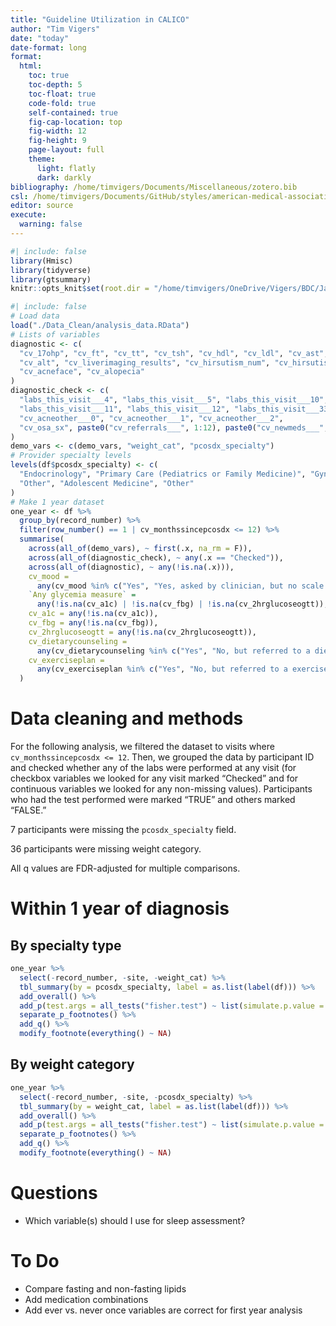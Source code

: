 ```yaml
---
title: "Guideline Utilization in CALICO"
author: "Tim Vigers"
date: "today"
date-format: long
format:
  html:
    toc: true
    toc-depth: 5
    toc-float: true
    code-fold: true
    self-contained: true
    fig-cap-location: top
    fig-width: 12
    fig-height: 9
    page-layout: full
    theme:
      light: flatly
      dark: darkly
bibliography: /home/timvigers/Documents/Miscellaneous/zotero.bib
csl: /home/timvigers/Documents/GitHub/styles/american-medical-association.csl
editor: source
execute:
  warning: false
---
```


```r
#| include: false
library(Hmisc)
library(tidyverse)
library(gtsummary)
knitr::opts_knit$set(root.dir = "/home/timvigers/OneDrive/Vigers/BDC/Janet Snell-Bergeon/CALICO")
```

```r
#| include: false
# Load data
load("./Data_Clean/analysis_data.RData")
# Lists of variables
diagnostic <- c(
  "cv_17ohp", "cv_ft", "cv_tt", "cv_tsh", "cv_hdl", "cv_ldl", "cv_ast",
  "cv_alt", "cv_liverimaging_results", "cv_hirsutism_num", "cv_hirsutism_cat",
  "cv_acneface", "cv_alopecia"
)
diagnostic_check <- c(
  "labs_this_visit___4", "labs_this_visit___5", "labs_this_visit___10",
  "labs_this_visit___11", "labs_this_visit___12", "labs_this_visit___33",
  "cv_acneother___0", "cv_acneother___1", "cv_acneother___2",
  "cv_osa_sx", paste0("cv_referrals___", 1:12), paste0("cv_newmeds___", 1:31)
)
demo_vars <- c(demo_vars, "weight_cat", "pcosdx_specialty")
# Provider specialty levels
levels(df$pcosdx_specialty) <- c(
  "Endocrinology", "Primary Care (Pediatrics or Family Medicine)", "Gynecology",
  "Other", "Adolescent Medicine", "Other"
)
# Make 1 year dataset
one_year <- df %>%
  group_by(record_number) %>%
  filter(row_number() == 1 | cv_monthssincepcosdx <= 12) %>%
  summarise(
    across(all_of(demo_vars), ~ first(.x, na_rm = F)),
    across(all_of(diagnostic_check), ~ any(.x == "Checked")),
    across(all_of(diagnostic), ~ any(!is.na(.x))),
    cv_mood =
      any(cv_mood %in% c("Yes", "Yes, asked by clinician, but no scale used.")),
    `Any glycemia measure` =
      any(!is.na(cv_a1c) | !is.na(cv_fbg) | !is.na(cv_2hrglucoseogtt)),
    cv_a1c = any(!is.na(cv_a1c)),
    cv_fbg = any(!is.na(cv_fbg)),
    cv_2hrglucoseogtt = any(!is.na(cv_2hrglucoseogtt)),
    cv_dietarycounseling =
      any(cv_dietarycounseling %in% c("Yes", "No, but referred to a dietitian")),
    cv_exerciseplan =
      any(cv_exerciseplan %in% c("Yes", "No, but referred to a exercise specialist"))
  )
```

# Data cleaning and methods

For the following analysis, we filtered the dataset to visits where `cv_monthssincepcosdx <= 12`. Then, we grouped the data by participant ID and checked whether any of the labs were performed at any visit (for checkbox variables we looked for any visit marked "Checked" and for continuous variables we looked for any non-missing values). Participants who had the test performed were marked "TRUE" and others marked "FALSE."

7 participants were missing the `pcosdx_specialty` field.

36 participants were missing weight category.

All q values are FDR-adjusted for multiple comparisons.

# Within 1 year of diagnosis

## By specialty type

```r
one_year %>%
  select(-record_number, -site, -weight_cat) %>%
  tbl_summary(by = pcosdx_specialty, label = as.list(label(df))) %>%
  add_overall() %>%
  add_p(test.args = all_tests("fisher.test") ~ list(simulate.p.value = TRUE)) %>%
  separate_p_footnotes() %>%
  add_q() %>%
  modify_footnote(everything() ~ NA)
```

## By weight category

```r
one_year %>%
  select(-record_number, -site, -pcosdx_specialty) %>%
  tbl_summary(by = weight_cat, label = as.list(label(df))) %>%
  add_overall() %>%
  add_p(test.args = all_tests("fisher.test") ~ list(simulate.p.value = TRUE)) %>%
  separate_p_footnotes() %>%
  add_q() %>%
  modify_footnote(everything() ~ NA)
```

# Questions

- Which variable(s) should I use for sleep assessment?

# To Do

- Compare fasting and non-fasting lipids
- Add medication combinations
- Add ever vs. never once variables are correct for first year analysis
